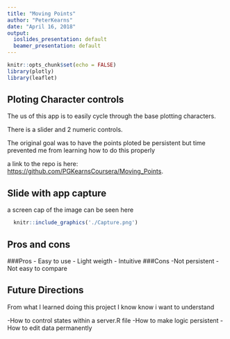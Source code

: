 ---
title: "Moving Points"
author: "PeterKearns"
date: "April 16, 2018"
output:
  ioslides_presentation: default
  beamer_presentation: default
---

```{r setup, include=FALSE}
knitr::opts_chunk$set(echo = FALSE)
library(plotly)
library(leaflet)
```

## Ploting Character controls

The us of this app is to easily cycle through the base plotting characters.

There is a slider and 2 numeric controls.

The original goal was to have the points ploted be persistent but time prevented me from learning how to do this properly

a link to the repo is here:
<https://github.com/PGKearnsCoursera/Moving_Points>.




## Slide with app capture
a screen cap of the image can be seen here

```{r pic, echo = TRUE, message=FALSE}
  knitr::include_graphics('./Capture.png')
```

## Pros and cons
###Pros
- Easy to use
- Light weigth
- Intuitive
###Cons
-Not persistent
-Not easy to compare

## Future Directions
From what I learned doing this project I know know i want to understand

-How to control states within a server.R file
-How to make logic persistent
-How to edit data permanently



